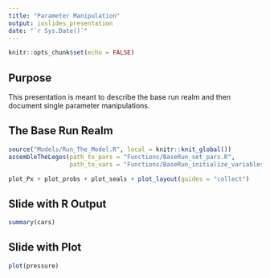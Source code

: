 ```yaml
---
title: "Parameter Manipulation"
output: ioslides_presentation
date: "`r Sys.Date()`"
---
```


```r
knitr::opts_chunk$set(echo = FALSE)
```

## Purpose

This presentation is meant to describe the base run realm and then document single parameter manipulations.

## The Base Run Realm

```r
source("Models/Run_The_Model.R", local = knitr::knit_global())
assembleTheLegos(path_to_pars = "Functions/BaseRun_set_pars.R", 
                 path_to_vars = "Functions/BaseRun_initialize_variables.R")

plot_Px + plot_probs + plot_seals + plot_layout(guides = "collect")
```

## Slide with R Output

```r
summary(cars)
```

## Slide with Plot

```r
plot(pressure)
```

